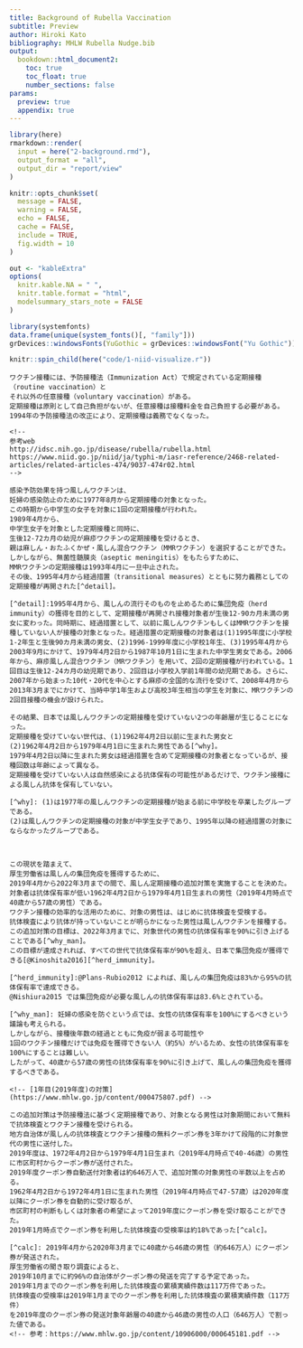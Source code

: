 ```yaml
---
title: Background of Rubella Vaccination
subtitle: Preview
author: Hiroki Kato
bibliography: MHLW Rubella Nudge.bib
output:
  bookdown::html_document2:
    toc: true
    toc_float: true
    number_sections: false
params:
  preview: true
  appendix: true
---
```


```r
library(here)
rmarkdown::render(
  input = here("2-background.rmd"),
  output_format = "all",
  output_dir = "report/view"
)
```

```r
knitr::opts_chunk$set(
  message = FALSE,
  warning = FALSE,
  echo = FALSE,
  cache = FALSE,
  include = TRUE,
  fig.width = 10
)

out <- "kableExtra"
options(
  knitr.kable.NA = " ",
  knitr.table.format = "html",
  modelsummary_stars_note = FALSE
)

library(systemfonts)
data.frame(unique(system_fonts()[, "family"]))
grDevices::windowsFonts(YuGothic = grDevices::windowsFont("Yu Gothic"))
```

```r
knitr::spin_child(here("code/1-niid-visualize.r"))
```

```asis
ワクチン接種には、予防接種法（Immunization Act）で規定されている定期接種（routine vaccination）と
それ以外の任意接種（voluntary vaccination）がある。
定期接種は原則として自己負担がないが、任意接種は接種料金を自己負担する必要がある。
1994年の予防接種法の改正により、定期接種は義務でなくなった。

<!--
参考web
http://idsc.nih.go.jp/disease/rubella/rubella.html 
https://www.niid.go.jp/niid/ja/typhi-m/iasr-reference/2468-related-articles/related-articles-474/9037-474r02.html
-->

感染予防効果を持つ風しんワクチンは、
妊婦の感染防止のために1977年8月から定期接種の対象となった。
この時期から中学生の女子を対象に1回の定期接種が行われた。
1989年4月から、
中学生女子を対象とした定期接種と同時に、
生後12-72カ月の幼児が麻疹ワクチンの定期接種を受けるとき、
親は麻しん・おたふくかぜ・風しん混合ワクチン（MMRワクチン）を選択することができた。
しかしながら、無菌性髄膜炎（aseptic meningitis）をもたらすために、
MMRワクチンの定期接種は1993年4月に一旦中止された。
その後、1995年4月から経過措置（transitional measures）とともに努力義務としての定期接種が再開された[^detail]。

[^detail]:1995年4月から、風しんの流行そのものを止めるために集団免疫（herd immunity）の獲得を目的として、定期接種が再開され接種対象者が生後12-90カ月未満の男女に変わった。同時期に、経過措置として、以前に風しんワクチンもしくはMMRワクチンを接種していない人が接種の対象となった。経過措置の定期接種の対象者は(1)1995年度に小学校1-2年生と生後90カ月未満の男女、(2)1996-1999年度に小学校1年生、(3)1995年4月から2003年9月にかけて、1979年4月2日から1987年10月1日に生まれた中学生男女である。2006年から、麻疹風しん混合ワクチン（MRワクチン）を用いて、2回の定期接種が行われている。1回目は生後12-24カ月の幼児期であり、2回目は小学校入学前1年間の幼児期である。さらに、2007年から始まった10代・20代を中心とする麻疹の全国的な流行を受けて、2008年4月から2013年3月までにかけて、当時中学1年生および高校3年生相当の学生を対象に、MRワクチンの2回目接種の機会が設けられた。

その結果、日本では風しんワクチンの定期接種を受けていない2つの年齢層が生じることになった。
定期接種を受けていない世代は、(1)1962年4月2日以前に生まれた男女と
(2)1962年4月2日から1979年4月1日に生まれた男性である[^why]。
1979年4月2日以降に生まれた男女は経過措置を含めて定期接種の対象者となっているが、接種回数は年齢によって異なる。
定期接種を受けていない人は自然感染による抗体保有の可能性があるだけで、ワクチン接種による風しん抗体を保有していない。

[^why]: (1)は1977年の風しんワクチンの定期接種が始まる前に中学校を卒業したグループである。
(2)は風しんワクチンの定期接種の対象が中学生女子であり、1995年以降の経過措置の対象にならなかったグループである。
```

```r

```

```r
```

```asis
この現状を踏まえて、
厚生労働省は風しんの集団免疫を獲得するために、
2019年4月から2022年3月までの間で、風しん定期接種の追加対策を実施することを決めた。
対象者は抗体保有率が低い1962年4月2日から1979年4月1日生まれの男性（2019年4月時点で40歳から57歳の男性）である。
ワクチン接種の効率的な活用のために、対象の男性は、はじめに抗体検査を受検する。
抗体検査により抗体が持っていないことが明らかになった男性は風しんワクチンを接種する。
この追加対策の目標は、2022年3月までに、対象世代の男性の抗体保有率を90%に引き上げることである[^why_man]。
この目標が達成されれば、すべての世代で抗体保有率が90%を超え、日本で集団免疫が獲得できる[@Kinoshita2016][^herd_immunity]。

[^herd_immunity]:@Plans-Rubio2012 によれば、風しんの集団免疫は83%から95%の抗体保有率で達成できる。
@Nishiura2015 では集団免疫が必要な風しんの抗体保有率は83.6%とされている。

[^why_man]: 妊婦の感染を防ぐという点では、女性の抗体保有率を100%にするべきという議論も考えられる。
しかしながら、接種後年数の経過とともに免疫が弱まる可能性や
1回のワクチン接種だけでは免疫を獲得できない人（約5%）がいるため、女性の抗体保有率を100%にすることは難しい。
したがって、40歳から57歳の男性の抗体保有率を90%に引き上げて、風しんの集団免疫を獲得するべきである。

<!-- [1年目(2019年度)の対策](https://www.mhlw.go.jp/content/000475807.pdf) -->

この追加対策は予防接種法に基づく定期接種であり、対象となる男性は対象期間において無料で抗体検査とワクチン接種を受けられる。
地方自治体が風しんの抗体検査とワクチン接種の無料クーポン券を3年かけて段階的に対象世代の男性に送付した。
2019年度は、1972年4月2日から1979年4月1日生まれ（2019年4月時点で40-46歳）の男性に市区町村からクーポン券が送付された。
2019年度クーポン券自動送付対象者は約646万人で、追加対策の対象男性の半数以上を占める。
1962年4月2日から1972年4月1日に生まれた男性（2019年4月時点で47-57歳）は2020年度以降にクーポン券を自動的に受け取るが、
市区町村の判断もしくは対象者の希望によって2019年度にクーポン券を受け取ることができた。
2019年1月時点でクーポン券を利用した抗体検査の受検率は約18%であった[^calc]。

[^calc]: 2019年4月から2020年3月までに40歳から46歳の男性（約646万人）にクーポン券が発送された。
厚生労働省の聞き取り調査によると、
2019年10月までに約96%の自治体がクーポン券の発送を完了する予定であった。
2019年1月までのクーポン券を利用した抗体検査の累積実績件数は117万件であった。
抗体検査の受検率は2019年1月までのクーポン券を利用した抗体検査の累積実績件数（117万件）
を2019年度のクーポン券の発送対象年齢層の40歳から46歳の男性の人口（646万人）で割った値である。 
<!-- 参考：https://www.mhlw.go.jp/content/10906000/000645181.pdf -->
```
